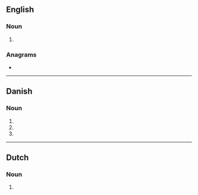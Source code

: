 {{also|emails|Emails|e-mails'|E-Mails}}
==English==

===Noun===
{{head|en|noun plural form}}

# {{plural of|e-mail|lang=en}}

===Anagrams===
* {{anagrams|en|Misael|Salemi|mesial|samiel}}

----

==Danish==

===Noun===
{{head|da|noun form|g=c}}

# {{genitive singular indefinite of|e-mail|lang=da}}
# {{plural indefinite of|e-mail|lang=da}}
# {{genitive plural indefinite of|e-mail|lang=da}}

----

==Dutch==

===Noun===
{{head|nl|noun plural form}}

# {{nl-noun form of|pl|e-mail}}